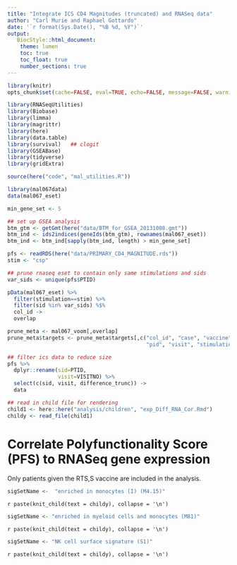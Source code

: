 ```yaml
---
title: "Integrate ICS CD4 Magnitudes (truncated) and RNASeq data"
author: "Carl Murie and Raphael Gottardo"
date: '`r format(Sys.Date(), "%B %d, %Y")`'
output: 
   BiocStyle::html_document:
    theme: lumen
    toc: true
    toc_float: true
    number_sections: true
---
```


```r
library(knitr)
opts_chunk$set(cache=FALSE, eval=TRUE, echo=FALSE, message=FALSE, warning=FALSE, results='asis')
```

```r
library(RNASeqUtilities)
library(Biobase)
library(limma)
library(magrittr)
library(here)
library(data.table)
library(survival)   ## clogit
library(GSEABase)
library(tidyverse)
library(gridExtra)

source(here("code", "mal_utilities.R"))
```

```r
library(mal067data)
data(mal067_eset)
```


```r
min_gene_set <- 5

## set up GSEA analysis
btm_gtm <- getGmt(here("data/BTM_for_GSEA_20131008.gmt"))
btm_ind <- ids2indices(geneIds(btm_gtm), rownames(mal067_eset))
btm_ind <- btm_ind[sapply(btm_ind, length) > min_gene_set]
```


```r
pfs <- readRDS(here("data/PRIMARY_CD4_MAGNITUDE.rds"))
stim <- "csp"
```

```r

## prune rnaseq eset to contain only same stimulations and sids
var_sids <- unique(pfs$PTID)

pData(mal067_eset) %>%
  filter(stimulation==stim) %>%
  filter(sid %in% var_sids) %$%
  col_id ->
  overlap

prune_meta <- mal067_voom[,overlap]
prune_meta$targets <- prune_meta$targets[,c("col_id", "case", "vaccine", "sid",
                                            "pid", "visit", "stimulation", "age")]

## filter ics data to reduce size
pfs %>%
  dplyr::rename(sid=PTID,
                visit=VISITNO) %>%
  select(c(sid, visit, difference_trunc)) ->
  data
```

```r
## read in child file for rendering
child1 <- here::here("analysis/children", "exp_Diff_RNA_Cor.Rmd")
childy <- read_file(child1)
```


# Correlate Polyfunctionality Score (PFS) to RNASeq gene expression   
  
Only patients given the RTS,S vaccine are included in the analysis.  
  
```r
sigSetName <-  "enriched in monocytes (I) (M4.15)"
```

`r paste(knit_child(text = childy), collapse = '\n')`
</br>
  
```r
sigSetName <- "enriched in myeloid cells and monocytes (M81)"
```
  
`r paste(knit_child(text = childy), collapse = '\n')`
</br>
  
```r
sigSetName <- "NK cell surface signature (S1)"
```

`r paste(knit_child(text = childy), collapse = '\n')`
</br>

